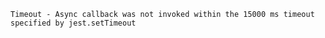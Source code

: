 ```shell
Timeout - Async callback was not invoked within the 15000 ms timeout specified by jest.setTimeout
```